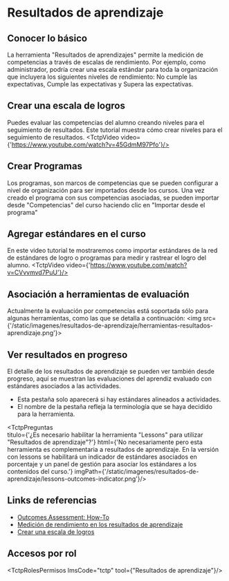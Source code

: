 
# Resultados de aprendizaje

## Conocer lo básico
La herramienta "Resultados de aprendizajes" permite la medición de competencias a través de escalas de rendimiento. 
Por ejemplo, como administrador, podría crear una escala estándar para toda la organización que incluyera los siguientes niveles de rendimiento: No cumple las expectativas, Cumple las expectativas y Supera las expectativas. 

## Crear una escala de logros
Puedes evaluar las competencias del alumno creando niveles para el seguimiento de resultados. Este tutorial muestra cómo crear niveles para el seguimiento de resultados.
<TctpVideo video={'https://www.youtube.com/watch?v=45GdmM97Pfo'}/>


## Crear Programas
Los programas, son marcos de competencias que se pueden configurar a nivel de organización para ser importados desde los cursos. Una vez creado el programa con sus competencias asociadas, se pueden importar desde "Competencias" del curso haciendo clic en "Importar desde el programa"

## Agregar estándares en el curso
En este video tutorial te mostraremos como importar estándares de la red de estándares de logro o programas para medir y rastrear el logro del alumno. 
<TctpVideo video={'https://www.youtube.com/watch?v=CVvvmvd7PuU'}/>


## Asociación a herramientas de evaluación
Actualmente la evaluación por competencias está soportada sólo para algunas
herramientas, como las que se detalla a continuación:
<img src={'/static/imagenes/resultados-de-aprendizaje/herramientas-resultados-aprendizaje.png'}></img>

## Ver resultados en progreso
El detalle de los resultados de aprendizaje se pueden ver también desde progreso, aquí se
muestran las evaluaciones del aprendiz evaluado con estándares asociados a las actividades. 
- Esta pestaña solo aparecerá si hay estándares alineados a actividades.
- El nombre de la pestaña refleja la terminología que se haya decidido para la herramienta.

<TctpPreguntas    
    titulo={'¿Es necesario habilitar la herramienta "Lessons" para utilizar "Resultados de aprendizaje"?'}
    html={'No necesariamente pero esta herramienta es complementaria a resultados de aprendizaje. En la versión con lessons se habilitará un indicador de estándares asociados en porcentaje y un panel de gestión para asociar los estándares a los contenidos del curso.'}
    imgPath={'/static/imagenes/resultados-de-aprendizaje/lessons-outcomes-indicator.png'}/>


## Links de referencias
* <a href="https://community.brightspace.com/s/article/Outcomes-Assessment-How-To#_Toc17808275" target="_blank">Outcomes Assessment: How-To</a>
* <a href="https://documentation.brightspace.com/es-mx/le/learning_outcomes/admin/measure_achievement_in_outcomes.htm?tocpath=Administradores%7CEntorno%20de%20aprendizaje%20de%20Brightspace%7CAdministraci%C3%B3n%20del%20curso%7CMedici%C3%B3n%20de%20rendimiento%20en%20los%20resultados%20de%20aprendizaje%7C_____0" target="_blank">Medición de rendimiento en los resultados de aprendizaje</a>
* <a href="https://documentation.brightspace.com/es-mx/le/learning_outcomes/admin/create_a_scale.htm?tocpath=Administradores%7CEntorno%20de%20aprendizaje%20de%20Brightspace%7CAdministraci%C3%B3n%20del%20curso%7CMedici%C3%B3n%20de%20rendimiento%20en%20los%20resultados%20de%20aprendizaje%7C_____1" target="_blank">Crear una escala de logros</a>

## Accesos por rol
<TctpRolesPermisos lmsCode="tctp" tool={"Resultados de aprendizaje"}/>

